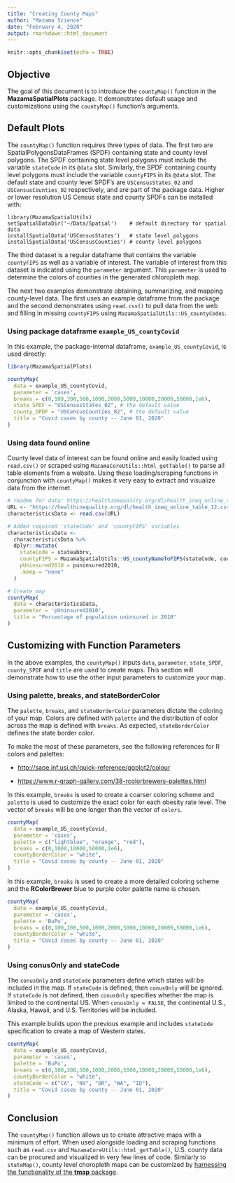 ```yaml
---
title: "Creating County Maps"
author: "Mazama Science"
date: "February 4, 2020"
output: rmarkdown::html_document
---
```


```r
knitr::opts_chunk$set(echo = TRUE)
```

## Objective

The goal of this document is to introduce the `countyMap()` function in the 
**MazamaSpatialPlots** package. It demonstrates default usage and customizations 
using the `countyMap()` function's arguments.

## Default Plots

The `countyMap()` function requires three types of data. The first two 
are SpatialPolygonsDataFrames (SPDF) containing state and county level polygons. 
The SPDF containing state level polygons must include the variable `stateCode` 
in its `@data` slot. Similarly, the SPDF containing county level polygons must include
the variable `countyFIPS` in its `@data` slot. The default state and county level 
SPDF's are `USCensusStates_02` and `USCensusCounties_02` respectively, and are
part of the package data. Higher or lower resolution US Census state and county
SPDFs can be installed with:

```
library(MazamaSpatialUtils)
setSpatialDataDir('~/Data/Spatial')    # default directory for spatial data
installSpatialData('USCensusStates')   # state level polygons
installSpatialData('USCensusCounties') # county level polygons
```

The third dataset is a regular dataframe that contains the 
variable `countyFIPS` as well as a variable of interest. The variable of interest 
from this dataset is indicated using the `parameter` argument. This `parameter`
is used to determine the colors of counties in the generated chloropleth map. 

The next two examples demonstrate obtaining, summarizing, and mapping 
county-level data. The first uses an example dataframe from the package and the 
second demonstrates using `read.csv()` to pull data from the web and filling
in missing `countyFIPS` using `MazamaSpatialUtils::US_countyCodes`.

### Using package dataframe `example_US_countyCovid`

In this example, the package-internal dataframe, `example_US_countyCovid`, 
is used directly:

```r
library(MazamaSpatialPlots)

countyMap(
  data = example_US_countyCovid,
  parameter = 'cases',
  breaks = c(0,100,200,500,1000,2000,5000,10000,20000,50000,1e6),
  state_SPDF = "USCensusStates_02", # the default value
  county_SPDF = "USCensusCounties_02", # the default value
  title = "Covid cases by county -- June 01, 2020"
)
```

### Using data found online

County level data of interest can be found online and easily loaded using 
`read.csv()` or scraped using `MazamaCoreUtils::html_getTable()` to parse 
all table elements from a website. 
Using these loading/scraping functions in conjunction with `countyMap()` makes 
it very easy to extract and visualize data from the internet.

```r

# readme for data: https://healthinequality.org/dl/health_ineq_online_table_12_readme.pdf
URL <- "https://healthinequality.org/dl/health_ineq_online_table_12.csv"
characteristicsData <- read.csv(URL)

# Added required 'stateCode' and 'countyFIPS' variables
characteristicsData <- 
  characteristicsData %>%
  dplyr::mutate(
    stateCode = stateabbrv,
    countyFIPS = MazamaSpatialUtils::US_countyNameToFIPS(stateCode, county_name),
    pUninsured2010 = puninsured2010,
    .keep = "none"
  ) 

# Create map
countyMap(
  data = characteristicsData,
  parameter = 'pUninsured2010',
  title = "Percentage of population uninsured in 2010"
)
```

## Customizing with Function Parameters

In the above examples, the `countyMap()` inputs `data`, `parameter`, 
`state_SPDF`, `county_SPDF` and `title` are used to create maps. This section 
will demonstrate how to use the other input parameters to customize your map. 

### Using palette, breaks, and stateBorderColor

The `palette`, `breaks`, and `stateBorderColor` parameters dictate the coloring 
of your map. Colors are defined with `palette` and the distribution of 
color across the map is defined with `breaks`. As expected, `stateBorderColor` 
defines the state border color. 

To make the most of these parameters, see the following references for R colors 
and palettes:

  * <http://sape.inf.usi.ch/quick-reference/ggplot2/colour>
  
  * <https://www.r-graph-gallery.com/38-rcolorbrewers-palettes.html>

In this example, `breaks` is used to create a coarser coloring scheme and 
`palette` is used to customize the exact color for each obesity rate level.
The vector of `breaks` will be one longer than the vector of `colors`.

```r

countyMap(
  data = example_US_countyCovid,
  parameter = 'cases',
  palette = c("lightblue", "orange", "red"),
  breaks = c(0,1000,10000,50000,1e6),
  countyBorderColor = "white",
  title = "Covid cases by county -- June 01, 2020"
)

```

In this example, `breaks` is used to create a more detailed coloring scheme and 
the **RColorBrewer** blue to purple color palette name is chosen.

```r

countyMap(
  data = example_US_countyCovid,
  parameter = 'cases',
  palette = 'BuPu',
  breaks = c(0,100,200,500,1000,2000,5000,10000,20000,50000,1e6),
  countyBorderColor = "white",
  title = "Covid cases by county -- June 01, 2020"
)

```

### Using conusOnly and stateCode

The `conusOnly` and `stateCode` parameters define which states will be included 
in the map. If `stateCode` is defined, then `conusOnly` will be ignored. If 
`stateCode` is not defined, then `conusOnly` specifies whether the map is limited
to the continental US. When `conusOnly = FALSE`, the continental U.S., Alaska, 
Hawaii, and U.S. Territories will be included. 

This example builds upon the previous example and includes `stateCode` 
specification to create a map of Western states. 

```r


countyMap(
  data = example_US_countyCovid,
  parameter = 'cases',
  palette = 'BuPu',
  breaks = c(0,100,200,500,1000,2000,5000,10000,20000,50000,1e6),
  countyBorderColor = "white",
  stateCode = c("CA", "NV", "OR", "WA", "ID"),
  title = "Covid cases by county -- June 01, 2020"
)

```


## Conclusion

The `countyMap()` function allows us to create attractive maps with a minimum of effort. 
When used alongside loading and scraping functions such as `read.csv` and 
`MazamaCoreUtils::html_getTable()`, U.S. county data can be procured and visualized 
in very few lines of code. Similarly to `stateMap()`, county level choropleth maps
can be customized by [harnessing the functionality of the **tmap** package](Customizing_State_Maps.html). 






